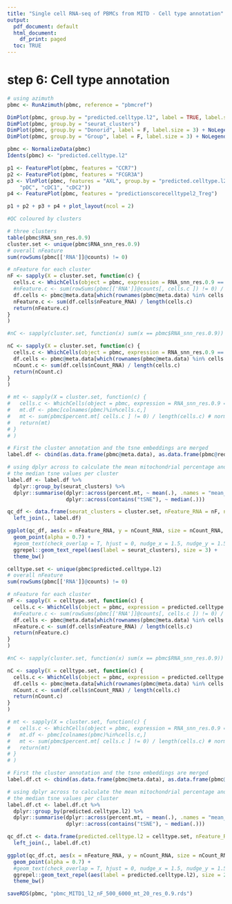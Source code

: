 ```yaml
---
title: "Single cell RNA-seq of PBMCs from MITD - Cell type annotation"
output:
  pdf_document: default
  html_document:
    df_print: paged
  toc: TRUE
---
```


# step 6: Cell type annotation
```r
# using azimuth
pbmc <- RunAzimuth(pbmc, reference = "pbmcref")
```

```r
DimPlot(pbmc, group.by = "predicted.celltype.l2", label = TRUE, label.size = 3) + NoLegend()
DimPlot(pbmc, group.by = "seurat_clusters")
DimPlot(pbmc, group.by = "Donorid", label = F, label.size = 3) + NoLegend()
DimPlot(pbmc, group.by = "Group", label = F, label.size = 3) + NoLegend()

```

```r
pbmc <- NormalizeData(pbmc)
Idents(pbmc) <- "predicted.celltype.l2"

p1 <- FeaturePlot(pbmc, features = "CCR7")
p2 <- FeaturePlot(pbmc, features = "FCGR3A")
p3 <- VlnPlot(pbmc, features = "AXL", group.by = "predicted.celltype.l2", idents = c("ASDC",
    "pDC", "cDC1", "cDC2"))
p4 <- FeaturePlot(pbmc, features = "predictionscorecelltypel2_Treg")

p1 + p2 + p3 + p4 + plot_layout(ncol = 2)

```

```r

#QC coloured by clusters

# three clusters
table(pbmc$RNA_snn_res.0.9)
cluster.set <- unique(pbmc$RNA_snn_res.0.9)
# overall nFeature
sum(rowSums(pbmc[['RNA']]@counts) != 0)

# nFeature for each cluster
nF <- sapply(X = cluster.set, function(c) {
  cells.c <- WhichCells(object = pbmc, expression = RNA_snn_res.0.9 == c)
  #nFeature.c <- sum(rowSums(pbmc[['RNA']]@counts[, cells.c ]) != 0) / length(cells.c) # normalised by number of cells in a cluster
  df.cells <- pbmc@meta.data[which(rownames(pbmc@meta.data) %in% cells.c),]
  nFeature.c <- sum(df.cells$nFeature_RNA) / length(cells.c)
  return(nFeature.c)
}
)

#nC <- sapply(cluster.set, function(x) sum(x == pbmc$RNA_snn_res.0.9))

nC <- sapply(X = cluster.set, function(c) {
  cells.c <- WhichCells(object = pbmc, expression = RNA_snn_res.0.9 == c)
  df.cells <- pbmc@meta.data[which(rownames(pbmc@meta.data) %in% cells.c),]
  nCount.c <- sum(df.cells$nCount_RNA) / length(cells.c)
  return(nCount.c)
}
)

# mt <- sapply(X = cluster.set, function(c) {
#   cells.c <- WhichCells(object = pbmc, expression = RNA_snn_res.0.9 == c)
#   mt.df <- pbmc[colnames(pbmc)%in%cells.c,]
#   mt <- sum(pbmc$percent.mt[ cells.c ] != 0) / length(cells.c) # normalised by number of cells in a cluster
#   return(mt)
# }
# )

# First the cluster annotation and the tsne embeddings are merged
label.df <- cbind(as.data.frame(pbmc@meta.data), as.data.frame(pbmc@reductions$tsne@cell.embeddings)) 

# using dplyr across to calculate the mean mitochondrial percentage and 
# the median tsne values per cluster
label.df <- label.df %>% 
  dplyr::group_by(seurat_clusters) %>% 
  dplyr::summarise(dplyr::across(percent.mt, ~ mean(.), .names = "mean_{.col}"), 
                   dplyr::across(contains("tSNE"), ~ median(.)))

qc_df <- data.frame(seurat_clusters = cluster.set, nFeature_RNA = nF, nCount_RNA = nC) %>% 
  left_join(., label.df)

ggplot(qc_df, aes(x = nFeature_RNA, y = nCount_RNA, size = nCount_RNA, colour = mean_percent.mt)) + #, label = seurat_clusters
  geom_point(alpha = 0.7) +
  #geom_text(check_overlap = T, hjust = 0, nudge_x = 1.5, nudge_y = 1.5, colour = "black") +
  ggrepel::geom_text_repel(aes(label = seurat_clusters), size = 3) +
  theme_bw()
```

```r
celltype.set <- unique(pbmc$predicted.celltype.l2)
# overall nFeature
sum(rowSums(pbmc[['RNA']]@counts) != 0)

# nFeature for each cluster
nF <- sapply(X = celltype.set, function(c) {
  cells.c <- WhichCells(object = pbmc, expression = predicted.celltype.l2 == c)
  #nFeature.c <- sum(rowSums(pbmc[['RNA']]@counts[, cells.c ]) != 0) / length(cells.c) # normalised by number of cells in a cluster
  df.cells <- pbmc@meta.data[which(rownames(pbmc@meta.data) %in% cells.c),]
  nFeature.c <- sum(df.cells$nFeature_RNA) / length(cells.c)
  return(nFeature.c)
}
)

#nC <- sapply(cluster.set, function(x) sum(x == pbmc$RNA_snn_res.0.9))

nC <- sapply(X = celltype.set, function(c) {
  cells.c <- WhichCells(object = pbmc, expression = predicted.celltype.l2 == c)
  df.cells <- pbmc@meta.data[which(rownames(pbmc@meta.data) %in% cells.c),]
  nCount.c <- sum(df.cells$nCount_RNA) / length(cells.c)
  return(nCount.c)
}
)

# mt <- sapply(X = cluster.set, function(c) {
#   cells.c <- WhichCells(object = pbmc, expression = RNA_snn_res.0.9 == c)
#   mt.df <- pbmc[colnames(pbmc)%in%cells.c,]
#   mt <- sum(pbmc$percent.mt[ cells.c ] != 0) / length(cells.c) # normalised by number of cells in a cluster
#   return(mt)
# }
# )

# First the cluster annotation and the tsne embeddings are merged
label.df.ct <- cbind(as.data.frame(pbmc@meta.data), as.data.frame(pbmc@reductions$tsne@cell.embeddings)) 

# using dplyr across to calculate the mean mitochondrial percentage and 
# the median tsne values per cluster
label.df.ct <- label.df.ct %>% 
  dplyr::group_by(predicted.celltype.l2) %>% 
  dplyr::summarise(dplyr::across(percent.mt, ~ mean(.), .names = "mean_{.col}"), 
                   dplyr::across(contains("tSNE"), ~ median(.)))

qc_df.ct <- data.frame(predicted.celltype.l2 = celltype.set, nFeature_RNA = nF, nCount_RNA = nC) %>% 
  left_join(., label.df.ct)

ggplot(qc_df.ct, aes(x = nFeature_RNA, y = nCount_RNA, size = nCount_RNA, colour = mean_percent.mt)) + #, label = seurat_clusters
  geom_point(alpha = 0.7) +
  #geom_text(check_overlap = T, hjust = 0, nudge_x = 1.5, nudge_y = 1.5, colour = "black") +
  ggrepel::geom_text_repel(aes(label = predicted.celltype.l2), size = 2, max.overlap = 100) +
  theme_bw()


```

```r
saveRDS(pbmc, "pbmc_MITD1_l2_nF_500_6000_mt_20_res_0.9.rds")

```